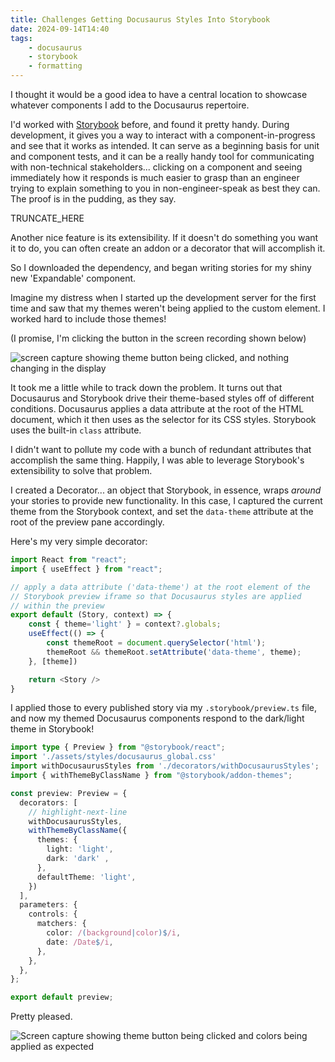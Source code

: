 ```yaml
---
title: Challenges Getting Docusaurus Styles Into Storybook
date: 2024-09-14T14:40
tags:
    - docusaurus
    - storybook
    - formatting
---
```


I thought it would be a good idea to have a central location to showcase
whatever components I add to the Docusaurus repertoire.

I'd worked with [Storybook](https://storybook.js.org/) before, and found it
pretty handy. During development, it gives you a way to interact with a component-in-progress and
see that it works as intended. It can serve as a beginning basis for unit and
component tests, and it can be a really handy tool for communicating with
non-technical stakeholders... clicking on a component and seeing immediately how
it responds is much easier to grasp than an engineer trying to explain something
to you in non-engineer-speak as best they can. The proof is in the pudding, as
they say.

TRUNCATE_HERE

Another nice feature is its extensibility. If it doesn't do something you want
it to do, you can often create an addon or a decorator that will accomplish it.

So I downloaded the dependency, and began writing stories for my shiny new
'Expandable' component.

Imagine my distress when I started up the development server for the first time
and saw that my themes weren't being applied to the custom element. I worked
hard to include those themes!

(I promise, I'm clicking the button in the screen recording shown below)

![screen capture showing theme button being clicked, and nothing changing in the
display](./_screengrabs/broken.gif "Oh Noes!")

It took me a little while to track down the problem. It turns out that
Docusaurus and Storybook drive their theme-based styles off of different
conditions. Docusaurus applies a data attribute at the root of the HTML
document, which it then uses as the selector for its CSS styles. Storybook uses
the built-in `class` attribute.

I didn't want to pollute my code with a bunch of redundant attributes that
accomplish the same thing. Happily, I was able to leverage Storybook's
extensibility to solve that problem.

I created a Decorator... an object that Storybook, in essence, wraps _around_
your stories to provide new functionality. In this case, I captured the current
theme from the Storybook context, and set the `data-theme` attribute at the root
of the preview pane accordingly.

Here's my very simple decorator:
```typescript title='withDocusaurusStyles.ts'
import React from "react";
import { useEffect } from "react";

// apply a data attribute ('data-theme') at the root element of the
// Storybook preview iframe so that Docusaurus styles are applied
// within the preview
export default (Story, context) => {
    const { theme='light' } = context?.globals;
    useEffect(() => {
        const themeRoot = document.querySelector('html');
        themeRoot && themeRoot.setAttribute('data-theme', theme);
    }, [theme])

    return <Story />
}
```

I applied those to every published story via my `.storybook/preview.ts` file, and now my
themed Docusaurus components respond to the dark/light theme in Storybook!

```typescript title=".storybook/preview.ts"
import type { Preview } from "@storybook/react";
import './assets/styles/docusaurus_global.css'
import withDocusaurusStyles from './decorators/withDocusaurusStyles';
import { withThemeByClassName } from "@storybook/addon-themes";

const preview: Preview = {
  decorators: [
    // highlight-next-line
    withDocusaurusStyles,
    withThemeByClassName({
      themes: {
        light: 'light',
        dark: 'dark' ,
      },
      defaultTheme: 'light',
    })
  ],
  parameters: {
    controls: {
      matchers: {
        color: /(background|color)$/i,
        date: /Date$/i,
      },
    },
  },
};

export default preview;
```

Pretty pleased.

![Screen capture showing theme button being clicked and colors being applied as expected](./_screengrabs/fixed.gif "Thats more like it")

